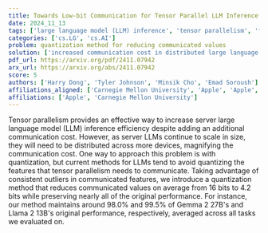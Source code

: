 ```yaml
---
title: Towards Low-bit Communication for Tensor Parallel LLM Inference
date: 2024_11_13
tags: ['large language model (LLM) inference', 'tensor parallelism', 'feature communication', 'performance preservation', 'communication cost', 'quantization']
categories: ['cs.LG', 'cs.AI']
problem: quantization method for reducing communicated values
solution: ['increased communication cost in distributed large language models']
pdf_url: https://arxiv.org/pdf/2411.07942
arx_url: https://arxiv.org/abs/2411.07942
score: 5
authors: ['Harry Dong', 'Tyler Johnson', 'Minsik Cho', 'Emad Soroush']
affiliations_aligned: ['Carnegie Mellon University', 'Apple', 'Apple', 'Apple']
affiliations: ['Apple', 'Carnegie Mellon University']
---
```



Tensor parallelism provides an effective way to increase server large language model (LLM) inference efficiency despite adding an additional communication cost. However, as server LLMs continue to scale in size, they will need to be distributed across more devices, magnifying the communication cost. One way to approach this problem is with quantization, but current methods for LLMs tend to avoid quantizing the features that tensor parallelism needs to communicate. Taking advantage of consistent outliers in communicated features, we introduce a quantization method that reduces communicated values on average from 16 bits to 4.2 bits while preserving nearly all of the original performance. For instance, our method maintains around 98.0% and 99.5% of Gemma 2 27B's and Llama 2 13B's original performance, respectively, averaged across all tasks we evaluated on.